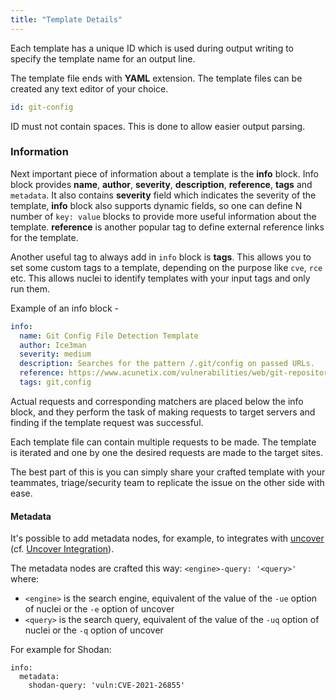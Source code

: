 ```yaml
---
title: "Template Details"
---
```


Each template has a unique ID which is used during output writing to specify the template name for an output line.

The template file ends with **YAML** extension. The template files can be created any text editor of your choice.

```yaml
id: git-config
```

ID must not contain spaces. This is done to allow easier output parsing.

### Information

Next important piece of information about a template is the **info** block. Info block provides **name**, **author**, **severity**, **description**, **reference**, **tags** and `metadata`. It also contains **severity** field which indicates the severity of the template, **info** block also supports dynamic fields, so one can define N number of `key: value` blocks to provide more useful information about the template. **reference** is another popular tag to define external reference links for the template.

Another useful tag to always add in `info` block is **tags**. This allows you to set some custom tags to a template, depending on the purpose like `cve`, `rce` etc. This allows nuclei to identify templates with your input tags and only run them.

Example of an info block - 
```yaml
info:
  name: Git Config File Detection Template
  author: Ice3man
  severity: medium
  description: Searches for the pattern /.git/config on passed URLs.
  reference: https://www.acunetix.com/vulnerabilities/web/git-repository-found/
  tags: git,config
```
Actual requests and corresponding matchers are placed below the info block, and they perform the task of making requests to target servers and finding if the template request was successful.

Each template file can contain multiple requests to be made. The template is iterated and one by one the desired requests are made to the target sites.


The best part of this is you can simply share your crafted template with your teammates, triage/security team to replicate the issue on the other side with ease.

#### Metadata

It's possible to add metadata nodes, for example, to integrates with [uncover](https://github.com/projectdiscovery/uncover) (cf. [Uncover Integration](https://nuclei.projectdiscovery.io/nuclei/get-started/#uncover-integration)).

The metadata nodes are crafted this way: `<engine>-query: '<query>'` where:

- `<engine>` is the search engine, equivalent of the value of the `-ue` option of nuclei or the `-e` option of uncover
- `<query>` is the search query, equivalent of the value of the `-uq` option of nuclei or the `-q` option of uncover

For example for Shodan:

```
info:
  metadata:
    shodan-query: 'vuln:CVE-2021-26855'
```